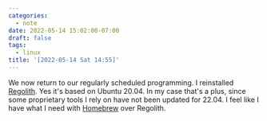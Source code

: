 ```yaml
---
categories:
  - note
date: 2022-05-14 15:02:00-07:00
draft: false
tags:
  - linux
title: '[2022-05-14 Sat 14:55]'
---
```


We now return to our regularly scheduled programming. I reinstalled [Regolith](https://regolith-linux.org/). Yes it's based on Ubuntu 20.04. In my case that's a plus, since some proprietary tools I rely on have not been updated for 22.04. I feel like I have what I need with [Homebrew](https://brew.sh) over Regolith.
